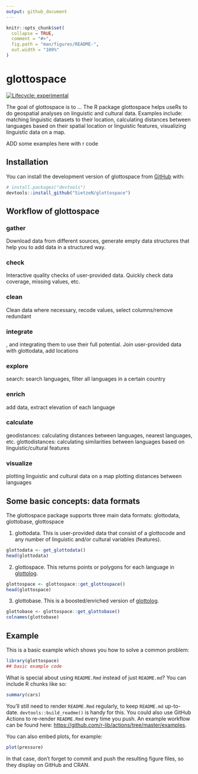 ```yaml
---
output: github_document
---
```


<!-- README.md is generated from README.Rmd. Please edit that file -->

```r
knitr::opts_chunk$set(
  collapse = TRUE,
  comment = "#>",
  fig.path = "man/figures/README-",
  out.width = "100%"
)
```

# glottospace

<!-- badges: start -->
[![Lifecycle: experimental](https://img.shields.io/badge/lifecycle-experimental-orange.svg)](https://lifecycle.r-lib.org/articles/stages.html#experimental)
<!-- badges: end -->

The goal of glottospace is to ...
The R package glottospace helps useRs to do geospatial analyses on linguistic and cultural data. 
    Examples include: matching linguistic datasets to their location, 
    calculating distances between languages based on their spatial location or linguistic features, 
    visualizing linguistic data on a map.

ADD some examples here with r code

## Installation

You can install the development version of glottospace from [GitHub](https://github.com/) with:

``` r
# install.packages("devtools")
devtools::install_github("SietzeN/glottospace")
```

## Workflow of glottospace

### gather
Download data from different sources, generate empty data structures that help you to add data in a structured way. 

### check
Interactive quality checks of user-provided data. Quickly check data coverage, missing values, etc. 

### clean
Clean data where necessary, recode values, select columns/remove redundant

### integrate
, and integrating them to use their full potential.
Join user-provided data with glottodata, add locations

### explore
search: search languages, filter all languages in a certain country

### enrich
add data, extract elevation of each language

### calculate
geodistances: calculating distances between languages, nearest languages, etc.
glottodistances: calculating similarities between languages based on linguistic/cultural features

### visualize
plotting linguistic and cultural data on a map
plotting distances between languages




## Some basic concepts: data formats

The glottospace package supports three main data formats: glottodata, glottobase, glottospace

1. glottodata. This is user-provided data that consist of a glottocode and any number of linguistic and/or cultural variables (features). 
``` r
glottodata <- get_glottodata()
head(glottodata)
```
2. glottospace. This returns points or polygons for each language in [glottolog](https://glottolog.org/). 
``` r
glottospace <- glottospace::get_glottospace()
head(glottospace)
```

3. glottobase. This is a boosted/enriched version of [glottolog](https://glottolog.org/). 
``` r
glottobase <- glottospace::get_glottobase()
colnames(glottobase)
```

## Example

This is a basic example which shows you how to solve a common problem:

```r
library(glottospace)
## basic example code
```

What is special about using `README.Rmd` instead of just `README.md`? You can include R chunks like so:

```r
summary(cars)
```

You'll still need to render `README.Rmd` regularly, to keep `README.md` up-to-date. `devtools::build_readme()` is handy for this. You could also use GitHub Actions to re-render `README.Rmd` every time you push. An example workflow can be found here: <https://github.com/r-lib/actions/tree/master/examples>.

You can also embed plots, for example:

```r
plot(pressure)
```

In that case, don't forget to commit and push the resulting figure files, so they display on GitHub and CRAN.

